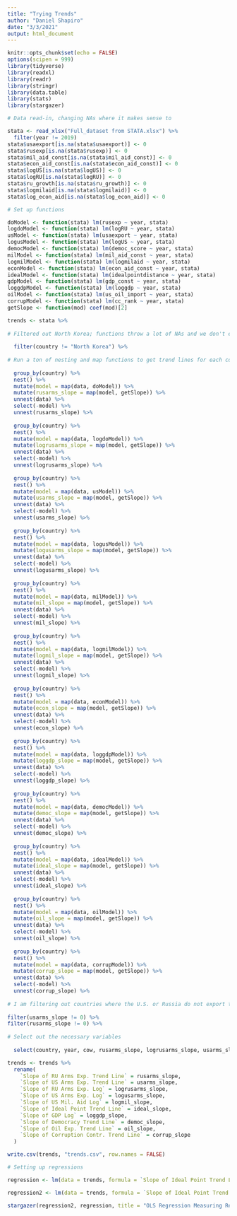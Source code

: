 ```yaml
---
title: "Trying Trends"
author: "Daniel Shapiro"
date: "3/3/2021"
output: html_document
---
```


```r
knitr::opts_chunk$set(echo = FALSE)
options(scipen = 999)
library(tidyverse)
library(readxl)
library(readr)
library(stringr)
library(data.table)
library(stats)
library(stargazer)
```

```r
# Data read-in, changing NAs where it makes sense to

stata <- read_xlsx("Full_dataset from STATA.xlsx") %>%
  filter(year != 2019)
stata$usaexport[is.na(stata$usaexport)] <- 0
stata$rusexp[is.na(stata$rusexp)] <- 0
stata$mil_aid_const[is.na(stata$mil_aid_const)] <- 0
stata$econ_aid_const[is.na(stata$econ_aid_const)] <- 0
stata$logUS[is.na(stata$logUS)] <- 0
stata$logRU[is.na(stata$logRU)] <- 0
stata$ru_growth[is.na(stata$ru_growth)] <- 0
stata$logmilaid[is.na(stata$logmilaid)] <- 0
stata$log_econ_aid[is.na(stata$log_econ_aid)] <- 0
```

```r

# Set up functions

doModel <- function(stata) lm(rusexp ~ year, stata)
logdoModel <- function(stata) lm(logRU ~ year, stata)
usModel <- function(stata) lm(usaexport ~ year, stata)
logusModel <- function(stata) lm(logUS ~ year, stata)
democModel <- function(stata) lm(democ_score ~ year, stata)
milModel <- function(stata) lm(mil_aid_const ~ year, stata)
logmilModel <- function(stata) lm(logmilaid ~ year, stata)
econModel <- function(stata) lm(econ_aid_const ~ year, stata)
idealModel <- function(stata) lm(idealpointdistance ~ year, stata)
gdpModel <- function(stata) lm(gdp_const ~ year, stata)
loggdpModel <- function(stata) lm(loggdp ~ year, stata)
oilModel <- function(stata) lm(us_oil_import ~ year, stata)
corrupModel <- function(stata) lm(cc_rank ~ year, stata)
getSlope <- function(mod) coef(mod)[2]

trends <- stata %>% 
  
# Filtered out North Korea; functions throw a lot of NAs and we don't even use North Korea in the end anyway. Easier to cut it out now so that the regressions can actually run.
  
  filter(country != "North Korea") %>%
  
# Run a ton of nesting and map functions to get trend lines for each country for each variable over the given time period.
  
  group_by(country) %>%
  nest() %>%
  mutate(model = map(data, doModel)) %>%
  mutate(rusarms_slope = map(model, getSlope)) %>%
  unnest(data) %>%
  select(-model) %>%
  unnest(rusarms_slope) %>%
  
  group_by(country) %>%
  nest() %>%
  mutate(model = map(data, logdoModel)) %>%
  mutate(logrusarms_slope = map(model, getSlope)) %>%
  unnest(data) %>%
  select(-model) %>%
  unnest(logrusarms_slope) %>%
 
  group_by(country) %>%
  nest() %>%
  mutate(model = map(data, usModel)) %>%
  mutate(usarms_slope = map(model, getSlope)) %>%
  unnest(data) %>%
  select(-model) %>%
  unnest(usarms_slope) %>%
  
  group_by(country) %>%
  nest() %>%
  mutate(model = map(data, logusModel)) %>%
  mutate(logusarms_slope = map(model, getSlope)) %>%
  unnest(data) %>%
  select(-model) %>%
  unnest(logusarms_slope) %>% 
  
  group_by(country) %>%
  nest() %>%
  mutate(model = map(data, milModel)) %>%
  mutate(mil_slope = map(model, getSlope)) %>%
  unnest(data) %>%
  select(-model) %>%
  unnest(mil_slope) %>%
  
  group_by(country) %>%
  nest() %>%
  mutate(model = map(data, logmilModel)) %>%
  mutate(logmil_slope = map(model, getSlope)) %>%
  unnest(data) %>%
  select(-model) %>%
  unnest(logmil_slope) %>%
  
  group_by(country) %>%
  nest() %>%
  mutate(model = map(data, econModel)) %>%
  mutate(econ_slope = map(model, getSlope)) %>%
  unnest(data) %>%
  select(-model) %>%
  unnest(econ_slope) %>%
  
  group_by(country) %>%
  nest() %>%
  mutate(model = map(data, loggdpModel)) %>%
  mutate(loggdp_slope = map(model, getSlope)) %>%
  unnest(data) %>%
  select(-model) %>%
  unnest(loggdp_slope) %>%
  
  group_by(country) %>%
  nest() %>%
  mutate(model = map(data, democModel)) %>%
  mutate(democ_slope = map(model, getSlope)) %>%
  unnest(data) %>%
  select(-model) %>%
  unnest(democ_slope) %>%
  
  group_by(country) %>%
  nest() %>%
  mutate(model = map(data, idealModel)) %>%
  mutate(ideal_slope = map(model, getSlope)) %>%
  unnest(data) %>%
  select(-model) %>%
  unnest(ideal_slope) %>%
  
  group_by(country) %>%
  nest() %>%
  mutate(model = map(data, oilModel)) %>%
  mutate(oil_slope = map(model, getSlope)) %>%
  unnest(data) %>%
  select(-model) %>%
  unnest(oil_slope) %>%
  
  group_by(country) %>%
  nest() %>%
  mutate(model = map(data, corrupModel)) %>%
  mutate(corrup_slope = map(model, getSlope)) %>%
  unnest(data) %>%
  select(-model) %>%
  unnest(corrup_slope) %>%
  
# I am filtering out countries where the U.S. or Russia do not export to. 
  
filter(usarms_slope != 0) %>%
filter(rusarms_slope != 0) %>%
  
# Select out the necessary variables 
  
  select(country, year, cow, rusarms_slope, logrusarms_slope, usarms_slope, logusarms_slope, logmil_slope, ideal_slope, loggdp_slope, democ_slope, oil_slope, corrup_slope)

trends <- trends %>%
  rename(
    `Slope of RU Arms Exp. Trend Line` = rusarms_slope,
    `Slope of US Arms Exp. Trend Line` = usarms_slope,
    `Slope of RU Arms Exp. Log` = logrusarms_slope,
    `Slope of US Arms Exp. Log` = logusarms_slope,
    `Slope of US Mil. Aid Log` = logmil_slope,
    `Slope of Ideal Point Trend Line` = ideal_slope,
    `Slope of GDP Log` = loggdp_slope,
    `Slope of Democracy Trend Line` = democ_slope,
    `Slope of Oil Exp. Trend Line` = oil_slope,
    `Slope of Corruption Contr. Trend Line` = corrup_slope
  )

write.csv(trends, "trends.csv", row.names = FALSE)
```

```r
# Setting up regressions

regression <- lm(data = trends, formula = `Slope of Ideal Point Trend Line` ~ `Slope of RU Arms Exp. Log` + `Slope of US Arms Exp. Log` + `Slope of US Mil. Aid Log` + `Slope of GDP Log` + `Slope of Democracy Trend Line` + `Slope of Oil Exp. Trend Line` + `Slope of Corruption Contr. Trend Line`)

regression2 <- lm(data = trends, formula = `Slope of Ideal Point Trend Line` ~ `Slope of RU Arms Exp. Trend Line` + `Slope of US Arms Exp. Trend Line` + `Slope of US Mil. Aid Log` + `Slope of GDP Log` + `Slope of Democracy Trend Line` + `Slope of Oil Exp. Trend Line` + `Slope of Corruption Contr. Trend Line`)

stargazer(regression2, regression, title = "OLS Regression Measuring Relationships in Trends (2002-2018) of Relevant Variables", type = "html")
```



